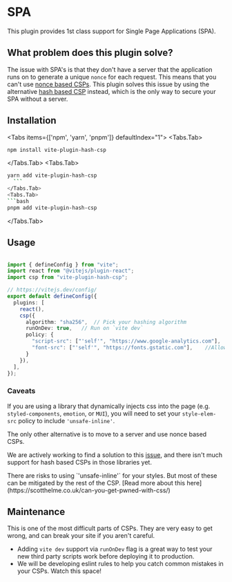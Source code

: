 
# SPA 

This plugin provides 1st class support for Single Page Applications (SPA).

## What problem does this plugin solve?
The issue with SPA's is that they don't have a server that the application runs on to generate a unique `nonce` for each request. This means that you can't use [nonce based CSPs](https://content-security-policy.com/nonce/). 
This plugin solves this issue by using the alternative [hash based CSP](https://content-security-policy.com/hash/) instead, which is the only way to secure your SPA without a server.

## Installation

<Tabs items={['npm', 'yarn', 'pnpm']} defaultIndex="1">
  <Tabs.Tab>
  ```bash
npm install vite-plugin-hash-csp
  ```
  </Tabs.Tab>
  <Tabs.Tab>
  ```bash 
yarn add vite-plugin-hash-csp
    ```
  </Tabs.Tab>
  <Tabs.Tab>
  ```bash
pnpm add vite-plugin-hash-csp
  ```
  </Tabs.Tab>
</Tabs>


## Usage

```ts

import { defineConfig } from "vite";
import react from "@vitejs/plugin-react";
import csp from "vite-plugin-hash-csp";

// https://vitejs.dev/config/
export default defineConfig({
  plugins: [
    react(),
    csp({
      algorithm: "sha256",  // Pick your hashing algorithm
      runOnDev: true,   // Run on `vite dev`
      policy: {
        "script-src": ["'self'", "https://www.google-analytics.com"],    //Allow google analytics to run
        "font-src": ["'self'", "https://fonts.gstatic.com"],    //Allows fonts from Google to load
      }
    }),
  ],
});

```


### Caveats

If you are using a library that dynamically injects css into the page (e.g. `styled-components`, `emotion`, or `MUI`), you will need to set your `style-elem-src` policy to include `'unsafe-inline'`.

The only other alternative is to move to a server and use nonce based CSPs.

We are actively working to find a solution to this [issue](https://github.com/RockiRider/vite-plugin-hash-csp/issues/2), and there isn't much support for hash based CSPs in those libraries yet.

<Callout type="warning">
    There are risks to using `'unsafe-inline'` for your styles. But most of these can be mitigated by the rest of the CSP. [Read more about this here](https://scotthelme.co.uk/can-you-get-pwned-with-css/)
</Callout>


## Maintenance 

This is one of the most difficult parts of CSPs. They are very easy to get wrong, and can break your site if you aren't careful.
- Adding `vite dev` support via `runOnDev` flag is a great way to test your new third party scripts work before deploying it to production.
- We will be developing eslint rules to help you catch common mistakes in your CSPs. Watch this space!

